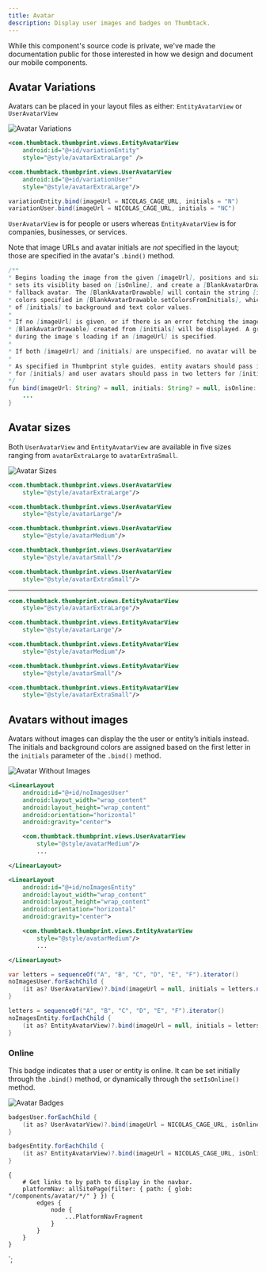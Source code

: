 ```yaml
---
title: Avatar
description: Display user images and badges on Thumbtack.
---
```



<ComponentHeader data={props.data} />

<Alert type="note" title="Android components are not currently open source">
    While this component's source code is private, we've made the documentation public for those interested in how we design and document our mobile components.
</Alert>

## Avatar Variations

Avatars can be placed in your layout files as either: `EntityAvatarView` or `UserAvatarView`

![Avatar Variations](images/variations.png)

```xml
<com.thumbtack.thumbprint.views.EntityAvatarView
    android:id="@+id/variationEntity"
    style="@style/avatarExtraLarge" />
```

```xml
<com.thumbtack.thumbprint.views.UserAvatarView
    android:id="@+id/variationUser"
    style="@style/avatarExtraLarge"/>
```

```java
variationEntity.bind(imageUrl = NICOLAS_CAGE_URL, initials = "N")
variationUser.bind(imageUrl = NICOLAS_CAGE_URL, initials = "NC")
```

`UserAvatarView` is for people or users whereas `EntityAvatarView` is for companies, businesses, or services.

Note that image URLs and avatar initials are _not_ specified in the layout; those are specified in the avatar's `.bind()` method.

```java
/**
* Begins loading the image from the given [imageUrl], positions and sizes the online badge,
* sets its visiblity based on [isOnline], and create a [BlankAvatarDrawable] as the
* fallback avatar. The [BlankAvatarDrawable] will contain the string [initials] and use the
* colors specified in [BlankAvatarDrawable.setColorsFromInitials], which maps the first letter
* of [initials] to background and text color values.
*
* If no [imageUrl] is given, or if there is an error fetching the image, then the
* [BlankAvatarDrawable] created from [initials] will be displayed. A gray placeholder is shown
* during the image's loading if an [imageUrl] is specified.
*
* If both [imageUrl] and [initials] are unspecified, no avatar will be displayed.
*
* As specified in Thumbprint style guides, entity avatars should pass in one letter
* for [initials] and user avatars should pass in two letters for [initials].
*/
fun bind(imageUrl: String? = null, initials: String? = null, isOnline: Boolean = false) {
    ...
}
```

## Avatar sizes

Both `UserAvatarView` and `EntityAvatarView` are available in five sizes ranging from `avatarExtraLarge` to `avatarExtraSmall`.

![Avatar Sizes](images/sizes.png)

```xml
<com.thumbtack.thumbprint.views.UserAvatarView
    style="@style/avatarExtraLarge"/>
```

```xml
<com.thumbtack.thumbprint.views.UserAvatarView
    style="@style/avatarLarge"/>
```

```xml
<com.thumbtack.thumbprint.views.UserAvatarView
    style="@style/avatarMedium"/>
```

```xml
<com.thumbtack.thumbprint.views.UserAvatarView
    style="@style/avatarSmall"/>
```

```xml
<com.thumbtack.thumbprint.views.UserAvatarView
    style="@style/avatarExtraSmall"/>
```

---

```xml
<com.thumbtack.thumbprint.views.EntityAvatarView
    style="@style/avatarExtraLarge"/>
```

```xml
<com.thumbtack.thumbprint.views.EntityAvatarView
    style="@style/avatarLarge"/>
```

```xml
<com.thumbtack.thumbprint.views.EntityAvatarView
    style="@style/avatarMedium"/>
```

```xml
<com.thumbtack.thumbprint.views.EntityAvatarView
    style="@style/avatarSmall"/>
```

```xml
<com.thumbtack.thumbprint.views.EntityAvatarView
    style="@style/avatarExtraSmall"/>
```

## Avatars without images

Avatars without images can display the the user or entity’s initials instead. The initials and background colors are assigned based on the first letter in the `initials` parameter of the `.bind()` method.

![Avatar Without Images](images/no_images.png)

```xml
<LinearLayout
    android:id="@+id/noImagesUser"
    android:layout_width="wrap_content"
    android:layout_height="wrap_content"
    android:orientation="horizontal"
    android:gravity="center">

    <com.thumbtack.thumbprint.views.UserAvatarView
        style="@style/avatarMedium"/>
        ...

</LinearLayout>
```

```xml
<LinearLayout
    android:id="@+id/noImagesEntity"
    android:layout_width="wrap_content"
    android:layout_height="wrap_content"
    android:orientation="horizontal"
    android:gravity="center">

    <com.thumbtack.thumbprint.views.EntityAvatarView
        style="@style/avatarMedium"/>
        ...

</LinearLayout>
```

```java
var letters = sequenceOf("A", "B", "C", "D", "E", "F").iterator()
noImagesUser.forEachChild {
    (it as? UserAvatarView)?.bind(imageUrl = null, initials = letters.next() + "A")
}

letters = sequenceOf("A", "B", "C", "D", "E", "F").iterator()
noImagesEntity.forEachChild {
    (it as? EntityAvatarView)?.bind(imageUrl = null, initials = letters.next())
}
```

### Online

This badge indicates that a user or entity is online. It can be set initially through the `.bind()` method, or dynamically through the `setIsOnline()` method.

![Avatar Badges](images/online_badges.png)

```java
badgesUser.forEachChild {
    (it as? UserAvatarView)?.bind(imageUrl = NICOLAS_CAGE_URL, isOnline = true)
}

badgesEntity.forEachChild {
    (it as? EntityAvatarView)?.bind(imageUrl = NICOLAS_CAGE_URL, isOnline = true)
}
```

<ComponentFooter data={props.data} />

    {
        # Get links to by path to display in the navbar.
        platformNav: allSitePage(filter: { path: { glob: "/components/avatar/*/" } }) {
            edges {
                node {
                    ...PlatformNavFragment
                }
            }
        }
    }
`;
